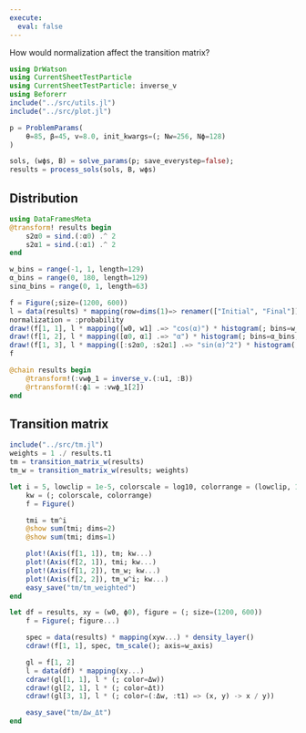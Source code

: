 ```yaml
---
execute: 
  eval: false
---
```


How would normalization affect the transition matrix?

```julia
using DrWatson
using CurrentSheetTestParticle
using CurrentSheetTestParticle: inverse_v
using Beforerr
include("../src/utils.jl")
include("../src/plot.jl")

p = ProblemParams(
    θ=85, β=45, v=8.0, init_kwargs=(; Nw=256, Nϕ=128)
)

sols, (wϕs, B) = solve_params(p; save_everystep=false);
results = process_sols(sols, B, wϕs)
```

## Distribution

```julia
using DataFramesMeta
@transform! results begin
    s2α0 = sind.(:α0) .^ 2
    s2α1 = sind.(:α1) .^ 2
end
```

```julia
w_bins = range(-1, 1, length=129)
α_bins = range(0, 180, length=129)
sinα_bins = range(0, 1, length=63)

f = Figure(;size=(1200, 600))
l = data(results) * mapping(row=dims(1)=> renamer(["Initial", "Final"]))
normalization = :probability
draw!(f[1, 1], l * mapping([w0, w1] .=> "cos(α)") * histogram(; bins=w_bins, normalization))
draw!(f[1, 2], l * mapping([α0, α1] .=> "α") * histogram(; bins=α_bins, normalization))
draw!(f[1, 3], l * mapping([:s2α0, :s2α1] .=> "sin(α)^2") * histogram(; bins=sinα_bins, normalization))
f
```
```julia
@chain results begin
    @transform!(:vwϕ_1 = inverse_v.(:u1, :B))
    @rtransform!(:ϕ1 = :vwϕ_1[2])
end
```


## Transition matrix

```julia
include("../src/tm.jl")
weights = 1 ./ results.t1
tm = transition_matrix_w(results)
tm_w = transition_matrix_w(results; weights)
```

```julia
let i = 5, lowclip = 1e-5, colorscale = log10, colorrange = (lowclip, 10)
    kw = (; colorscale, colorrange)
    f = Figure()

    tmi = tm^i
    @show sum(tmi; dims=2)
    @show sum(tmi; dims=1)

    plot!(Axis(f[1, 1]), tm; kw...)
    plot!(Axis(f[2, 1]), tmi; kw...)
    plot!(Axis(f[1, 2]), tm_w; kw...)
    plot!(Axis(f[2, 2]), tm_w^i; kw...)
    easy_save("tm/tm_weighted")
end
```

```julia
let df = results, xy = (w0, ϕ0), figure = (; size=(1200, 600))
    f = Figure(; figure...)

    spec = data(results) * mapping(xyw...) * density_layer()
    cdraw!(f[1, 1], spec, tm_scale(); axis=w_axis)

    gl = f[1, 2]
    l = data(df) * mapping(xy...)
    cdraw!(gl[1, 1], l * (; color=Δw))
    cdraw!(gl[2, 1], l * (; color=Δt))
    cdraw!(gl[3, 1], l * (; color=(:Δw, :t1) => (x, y) -> x / y))

    easy_save("tm/Δw_Δt")
end
```